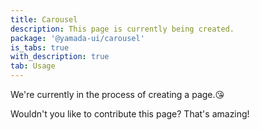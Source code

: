 ```yaml
---
title: Carousel
description: This page is currently being created.
package: '@yamada-ui/carousel'
is_tabs: true
with_description: true
tab: Usage
---
```


We're currently in the process of creating a page.😘

Wouldn't you like to contribute this page? That's amazing!
